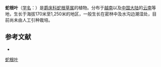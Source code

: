 {{Speciesbox
| name = 蛇根叶
| status = 
| status_system = 
| image =
| genus = Ophiorrhiziphyllon
| species = macrobotryum
| authority = Kurz
}}

'''蛇根叶'''（[[学名|学名]]：{{lang|la|''Ophiorrhiziphyllon macrobotryum''}}）是[[爵床科|爵床科]][[蛇根草属|蛇根草属]]的植物。分布于[[越南|越南]]以及[[中国大陆|中国大陆]]的[[云南|云南]]等地，生长于海拔170米至1,250米的地区，一般生长在密林中及水沟边潮湿处，目前尚未由人工引种栽培。

== 参考文献 ==
<div class="references-small">
* {{cite web| url =http://www.bioinfo.cn/db05/KmzwSpecies.php?action=view&id=170| title =蛇根叶| work =《中国高等植物数据库全库》| publisher =中国科学院微生物研究所| author =昆明植物研究所| accessdate =2009-02-21| deadurl =yes| archiveurl =https://web.archive.org/web/20160305002832/http://www.bioinfo.cn/db05/KmzwSpecies.php?action=view&id=170| archivedate =2016-03-05| df =}}
</div>
{{Taxonbar|from=Q15224891}}

[[Category:蛇根草属|蛇根叶]]


{{植物小作品}}